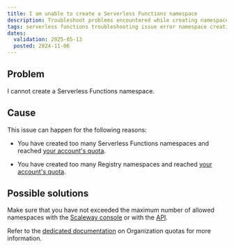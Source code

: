 ```yaml
---
title: I am unable to create a Serverless Functions namespace
description: Troubleshoot problems encountered while creating namespaces for Scaleway Serverless Functions.
tags: serverless functions troubleshooting issue error namespace creation unable
dates:
  validation: 2025-05-13
  posted: 2024-11-06
---
```


## Problem

I cannot create a Serverless Functions namespace.

## Cause

This issue can happen for the following reasons:

- You have created too many Serverless Functions namespaces and reached [your account's quota](/organizations-and-projects/additional-content/organization-quotas/#serverless-functions).

- You have created too many Registry namespaces and reached [your account's quota](/organizations-and-projects/additional-content/organization-quotas/#container-registry).

## Possible solutions

Make sure that you have not exceeded the maximum number of allowed namespaces with the [Scaleway console](https://account.scaleway.com/?service=elements) or with the [API](https://www.scaleway.com/en/developers/api/serverless-functions/#path-namespaces-list-all-your-namespaces).

Refer to the [dedicated documentation](/organizations-and-projects/additional-content/organization-quotas/) on Organization quotas for more information.